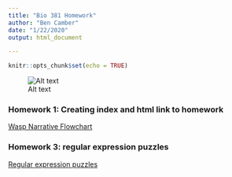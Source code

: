 ```yaml
---
title: "Bio 381 Homework"
author: "Ben Camber"
date: "1/22/2020"
output: html_document

---
```


```r
knitr::opts_chunk$set(echo = TRUE)
```
![Alt text](https://bencamber.github.io/bcamberBio381/Headshot- Ben.PNG)

### Homework 1: Creating index and html link to homework
[Wasp Narrative Flowchart](hw1.html)

### Homework 3: regular expression puzzles
[Regular expression puzzles](hw3.html)
